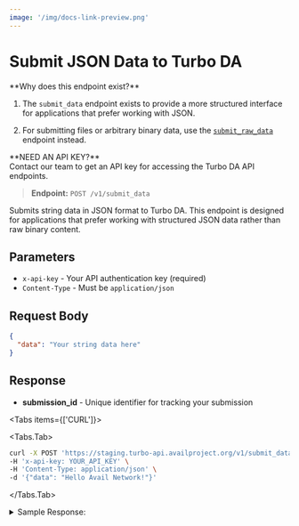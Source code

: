 ```yaml
---
image: '/img/docs-link-preview.png'
---
```



# Submit JSON Data to Turbo DA

<Callout type="info">
**Why does this endpoint exist?**<br/>

1. The `submit_data` endpoint exists to provide a more structured interface for applications that prefer working with JSON.

2. For submitting files or arbitrary binary data, use the [`submit_raw_data`](/api-reference/avail-turbo-da-api/submit-raw-data) endpoint instead.
</Callout>

<Callout type="info">
**NEED AN API KEY?**<br/>
Contact our team to get an API key for accessing the Turbo DA API endpoints.
</Callout>

> **Endpoint:** `POST /v1/submit_data`

Submits string data in JSON format to Turbo DA. This endpoint is designed for applications that prefer working with structured JSON data rather than raw binary content.

## Parameters
- `x-api-key` - Your API authentication key (required)
- `Content-Type` - Must be `application/json`

## Request Body
```json
{
  "data": "Your string data here"
}
```

## Response
- **submission_id** - Unique identifier for tracking your submission

<Tabs items={['CURL']}>

<Tabs.Tab>
```bash filename="Submitting JSON data"
curl -X POST 'https://staging.turbo-api.availproject.org/v1/submit_data' \
-H 'x-api-key: YOUR_API_KEY' \
-H 'Content-Type: application/json' \
-d '{"data": "Hello Avail Network!"}'
```
</Tabs.Tab>
</Tabs>

<details className="border p-3 rounded-md bg-[#EFF6FF]">
<summary>Sample Response:</summary>
```json
{
    "submission_id": "<submission_id>"
}
```

> If the request fails due to invalid API key or server error, you'll receive an appropriate HTTP error code with an error message:

```json
{
    "error": "Error message details"
}
```
</details>
